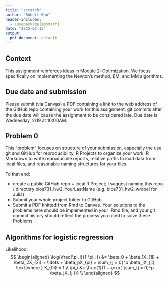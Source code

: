 ```yaml
---
title: "scratch"
author: "Robert Wan"
header-includes:
  - \usepackage{amsmath}
date: "2025-02-13"
output:
  pdf_document: default
---
```


## Context

This assignment reinforces ideas in Module 2: Optimization. We focus specifically on implementing the Newton's method, EM, and MM algorithms.


## Due date and submission

Please submit (via Canvas) a PDF containing a link to the web address of the GitHub repo containing your work for this assignment; git commits after the due date will cause the assignment to be considered late. Due date is Wednesday, 2/19 at 10:00AM.




## Problem 0 

This “problem” focuses on structure of your submission, especially the use git and GitHub for reproducibility, R Projects to organize your work, R Markdown to write reproducible reports, relative paths to load data from local files, and reasonable naming structures for your files.

To that end:

* create a public GitHub repo + local R Project; I suggest naming this repo / directory bios731_hw2_YourLastName (e.g. bios731_hw2_wrobel for Julia)
* Submit your whole project folder to GitHub 
* Submit a PDF knitted from Rmd to Canvas. Your solutions to the problems here should be implemented in your .Rmd file, and your git commit history should reflect the process you used to solve these Problems.


## Algorithms for logistic regression 


Likelihood:
$$
\begin{aligned}
\log(\frac{\pi_i}{1-\pi_i}) &= \beta_0 + \beta_1X_{1i} + \beta_2X_{2i} + \ldots + \beta_pX_{pi} = \sum_{j = 0}^p \beta_jX_{ji}, \text{where } X_{0i} = 1 \\
\pi_i &= \frac{1}{1 + \exp(-\sum_{j = 0}^p \beta_jX_{ji})} \\
\end{aligned}
$$
